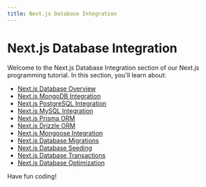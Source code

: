 ```yaml
---
title: Next.js Database Integration
---
```


# Next.js Database Integration

Welcome to the Next.js Database Integration section of our Next.js programming tutorial. In this section, you'll learn about:

- [Next.js Database Overview](./0-nextjs-database-overview.mdx)
- [Next.js MongoDB Integration](./1-nextjs-mongodb-integration.mdx)
- [Next.js PostgreSQL Integration](./2-nextjs-postgresql-integration.mdx)
- [Next.js MySQL Integration](./3-nextjs-mysql-integration.mdx)
- [Next.js Prisma ORM](./4-nextjs-prisma-orm.mdx)
- [Next.js Drizzle ORM](./5-nextjs-drizzle-orm.mdx)
- [Next.js Mongoose Integration](./6-nextjs-mongoose.mdx)
- [Next.js Database Migrations](./7-nextjs-database-migrations.mdx)
- [Next.js Database Seeding](./8-nextjs-database-seeding.mdx)
- [Next.js Database Transactions](./9-nextjs-database-transactions.mdx)
- [Next.js Database Optimization](./10-nextjs-database-optimization.mdx)

Have fun coding!